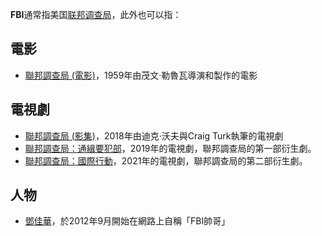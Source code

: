 '''FBI'''通常指美国[[联邦调查局|联邦调查局]]，此外也可以指：

==電影==
*[[聯邦調查局_(電影)|聯邦調查局 (電影)]]，1959年由茂文·勒魯瓦導演和製作的電影
==電視劇==
*[[聯邦調查局_(影集)|聯邦調查局 (影集)]]，2018年由迪克·沃夫與Craig Turk執筆的電視劇
*[[聯邦調查局：通緝要犯部|聯邦調查局：通緝要犯部]]，2019年的電視劇，聯邦調查局的第一部衍生劇。
*[[聯邦調查局：國際行動|聯邦調查局：國際行動]]，2021年的電視劇，聯邦調查局的第二部衍生劇。
==人物==
*[[鄧佳華|鄧佳華]]，於2012年9月開始在網路上自稱「FBI帥哥」
{{Disambiguation|cat=三字拉丁字母縮寫消歧義}}